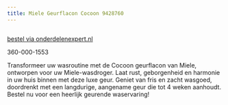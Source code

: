 ```yaml
---
title: Miele Geurflacon Cocoon 9428760
---
```



<Image src={imageProduct} width={imageProduct.width} alt="" />

[bestel via onderdelenexpert.nl](https://www.onderdelenexpert.nl/miele-geurflacon-cocoon-12-5ml-droger-12023450)

360-000-1553

Transformeer uw wasroutine met de Cocoon geurflacon van Miele, ontworpen voor uw Miele-wasdroger. Laat rust, geborgenheid en harmonie in uw huis binnen met deze luxe geur. Geniet van fris en zacht wasgoed, doordrenkt met een langdurige, aangename geur die tot 4 weken aanhoudt. Bestel nu voor een heerlijk geurende waservaring!
